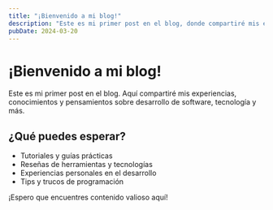 ```yaml
---
title: "¡Bienvenido a mi blog!"
description: "Este es mi primer post en el blog, donde compartiré mis experiencias y conocimientos."
pubDate: 2024-03-20
---
```


# ¡Bienvenido a mi blog!

Este es mi primer post en el blog. Aquí compartiré mis experiencias, conocimientos y pensamientos sobre desarrollo de software, tecnología y más.

## ¿Qué puedes esperar?

- Tutoriales y guías prácticas
- Reseñas de herramientas y tecnologías
- Experiencias personales en el desarrollo
- Tips y trucos de programación

¡Espero que encuentres contenido valioso aquí! 